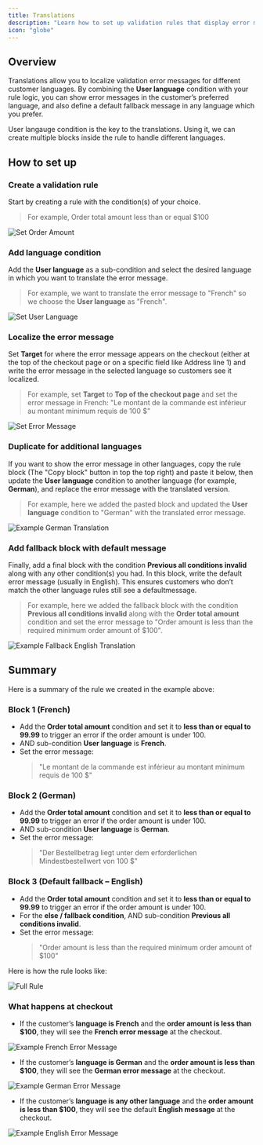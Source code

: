 ```yaml
---
title: Translations
description: "Learn how to set up validation rules that display error messages in different languages based on the customer’s language, with a default fallback option."
icon: "globe"
---
```


## Overview  

Translations allow you to localize validation error messages for different customer languages. By combining the **User language** condition with your rule logic, you can show error messages in the customer’s preferred language, and also define a default fallback message in any language which you prefer.  

<Note>
  User langauge condition is the key to the translations. Using it, we can create multiple blocks inside the rule to handle different languages.
</Note>

## How to set up
### Create a validation rule
Start by creating a rule with the condition(s) of your choice.

> For example, Order total amount less than or equal $100

<img
  src="/images/advanced/translations/set-order-amount.webp"
  alt="Set Order Amount"
/>

### Add language condition 
Add the **User language** as a sub-condition and select the desired language in which you want to translate the error message.

> For example, we want to translate the error message to "French" so we choose the **User language** as "French".

<img
  src="/images/advanced/translations/set-user-language.webp"
  alt="Set User Language"
/>

### Localize the error message
Set **Target** for where the error message appears on the checkout (either at the top of the checkout page or on a specific field like Address line 1) and write the error message in the selected language so customers see it localized.

> For example, set **Target** to **Top of the checkout page** and set the error message in French: "Le montant de la commande est inférieur au montant minimum requis de 100 $"

<img
  src="/images/advanced/translations/set-error-message.webp"
  alt="Set Error Message"
/>

### Duplicate for additional languages  
If you want to show the error message in other languages, copy the rule block (The "Copy block" button in top the top right) and paste it below, then update the **User language** condition to another language (for example, **German**), and replace the error message with the translated version.

> For example, here we added the pasted block and updated the **User language** condition to "German" with the translated error message.

<img
  src="/images/advanced/translations/example-german-translation.webp"
  alt="Example German Translation"
/>

### Add fallback block with default message
Finally, add a final block with the condition **Previous all conditions invalid** along with any other condition(s) you had. In this block, write the default error message (usually in English). This ensures customers who don’t match the other language rules still see a defaultmessage.  

> For example, here we added the fallback block with the condition **Previous all conditions invalid** along with the **Order total amount** condition and set the error message to "Order amount is less than the required minimum order amount of $100".

<img
  src="/images/advanced/translations/example-fallback-english-translation.webp"
  alt="Example Fallback English Translation"
/>

## Summary
Here is a summary of the rule we created in the example above:

### Block 1 (French)
- Add the **Order total amount** condition and set it to **less than or equal to 99.99** to trigger an error if the order amount is under 100.  
- AND sub-condition **User language** is **French**.  
- Set the error message:  
  > "Le montant de la commande est inférieur au montant minimum requis de 100 $"

### Block 2 (German)
- Add the **Order total amount** condition and set it to **less than or equal to 99.99** to trigger an error if the order amount is under 100.  
- AND sub-condition **User language** is **German**.  
- Set the error message:  
  > "Der Bestellbetrag liegt unter dem erforderlichen Mindestbestellwert von 100 $"


### Block 3 (Default fallback – English)
- Add the **Order total amount** condition and set it to **less than or equal to 99.99** to trigger an error if the order amount is under 100.  
- For the **else / fallback condition**, AND sub-condition **Previous all conditions invalid**.   
- Set the error message:  
  > "Order amount is less than the required minimum order amount of $100"

Here is how the rule looks like:

<img
  src="/images/advanced/translations/full-rule.webp"
  alt="Full Rule"
/>

### What happens at checkout
- If the customer’s **language is French** and the **order amount is less than $100**, they will see the **French error message** at the checkout.  

<img
  src="/images/advanced/translations/example-french-error-message.webp"
  alt="Example French Error Message"
/>

- If the customer’s **language is German** and the **order amount is less than $100**, they will see the **German error message** at the checkout.  

<img
  src="/images/advanced/translations/example-german-error-message.webp"
  alt="Example German Error Message"
/>

- If the customer’s **language is any other language** and the **order amount is less than $100**, they will see the default **English message** at the checkout.

<img
  src="/images/advanced/translations/example-english-error-message.webp"
  alt="Example English Error Message"
/>
